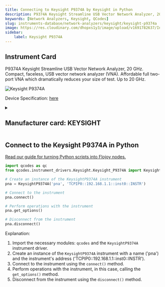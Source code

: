 ```yaml
---
title: Connecting to Keysight P9374A by Keysight in Python
description: P9374A Keysight Streamline USB Vector Network Analyzer, 20 GHz. Compact, faceless, USB vector network analyzer (VNA). Affordable full two-port VNA which dramatically reduces your size of test. Up to 20 GHz.
keywords: [Network Analyzers, Keysight, QCodes] 
slug: instruments-database/network-analyzers/keysight/keysight-p9374a 
image: https://res.cloudinary.com/dhopxs1y3/image/upload/v1691782637/Instruments/Network%20Analyzer/Keysight-P9374A/Keysight-P9374A.jpg
sidebar:
    label: Keysight P9374A 
---
```



## Instrument Card

P9374A Keysight Streamline USB Vector Network Analyzer, 20 GHz. Compact, faceless, USB vector network analyzer (VNA). Affordable full two-port VNA which dramatically reduces your size of test. Up to 20 GHz.

![Keysight P9374A](https://res.cloudinary.com/dhopxs1y3/image/upload/v1691782637/Instruments/Network%20Analyzer/Keysight-P9374A/Keysight-P9374A.jpg)

Device Specification: [here](https://www.keysight.com/us/en/assets/7018-06033/data-sheets/5992-2765.pdf)

<details style={{ marginTop: "15px"}}>
<summary><h2 style={{display:'inline'}}>Manufacturer card: KEYSIGHT</h2></summary>

![KEYSIGHT](https://res.cloudinary.com/dhopxs1y3/image/upload/v1692125973/Instruments/Vendor%20Logos/Keysight.png)

Keysight Technologies, or Keysight, is an American company that manufactures electronics test and measurement equipment and software

- Headquarters: USA
- Yearly Revenue (millions, USD): 5420
- Vendor Website: [here](https://www.keysight.com/us/en/home.html)

</details>


<FeaturedInstrumentVideo category="NETWORK_ANALYZERS" />

## Connect to the Keysight P9374A in Python

[Read our guide for turning Python scripts into Flojoy nodes.](https://docs.flojoy.ai/contribution/blocks/custom-flojoy-block/)



<Tabs>
<TabItem value="Flojoy" label="Flojoy" className="flojoy-instrument-tabs">

<SectionsCard category="NETWORK_ANALYZERS" manufacturer="Keysight"></SectionsCard>

</TabItem>
<TabItem value="QCodes" label="QCodes">

```python
import qcodes as qc
from qcodes.instrument_drivers.Keysight.Keysight_P9374A import KeysightP9374A

# Create an instance of the KeysightP9374A instrument
pna = KeysightP9374A('pna', 'TCPIP0::192.168.1.1::inst0::INSTR')

# Connect to the instrument
pna.connect()

# Perform operations with the instrument
pna.get_options()

# Disconnect from the instrument
pna.disconnect()
```

Explanation:
1. Import the necessary modules: `qcodes` and the `KeysightP9374A` instrument driver.
2. Create an instance of the `KeysightP9374A` instrument with a name ('pna') and the instrument's address ('TCPIP0::192.168.1.1::inst0::INSTR').
3. Connect to the instrument using the `connect()` method.
4. Perform operations with the instrument, in this case, calling the `get_options()` method.
5. Disconnect from the instrument using the `disconnect()` method.

</TabItem>
</Tabs>